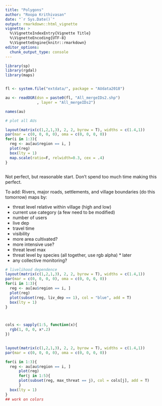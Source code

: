 ```yaml
---
title: "Polygons"
author: "Roopa Krithivasan"
date: "`r Sys.Date()`"
output: rmarkdown::html_vignette
vignette: >
  %\VignetteIndexEntry{Vignette Title}
  %\VignetteEncoding{UTF-8}
  %\VignetteEngine{knitr::rmarkdown}
editor_options: 
  chunk_output_type: console
---
```


```r

library(sp)
library(rgdal)
library(maps)


fl <- system.file("extdata/", package = "AUdata2018") 

au <- readOGR(dsn = paste0(fl, "All_mergeIDs2.shp")
              , layer = "All_mergeIDs2")

names(au)

# plot all AUs

layout(matrix(c(1,2,1,3), 2, 2, byrow = T), widths = c(1.4,1))
par(mar = c(0, 0, 0, 0), oma = c(0, 0, 0, 0))
for(i in 1:3){
  reg <- au[au$region == i, ]
  plot(reg)
  box(lty = 1)
  map.scale(ratio=F, relwidth=0.3, cex = .4)
}



```
Not perfect, but reasonable start. Don't spend too much time making this perfect. 


To add:
Rivers, major roads, settlements, and village boundaries (do this tomorrow)
maps by:

  - threat level relative within village (high and low)
  - current use category (a few need to be modified)
   - number of users
   - live dep
  - travel time
  - visibility
  - more area cultivated?
  - more intensive use?
  - threat level max
  - threat level by species (all together, use rgb alpha) * later
  - any collective monitoring?
  
  
```r

# livelihood dependence
layout(matrix(c(1,2,1,3), 2, 2, byrow = T), widths = c(1.4,1))
par(mar = c(0, 0, 0, 0), oma = c(0, 0, 0, 0))
for(i in 1:3){
  reg <- au[au$region == i, ]
  plot(reg)
  plot(subset(reg, liv_dep == 1), col = "blue", add = T)
  box(lty = 1)
}



cols <- sapply(1:5, function(x){
  rgb(1, 0, 0, x*.2)
})
  

layout(matrix(c(1,2,1,3), 2, 2, byrow = T), widths = c(1.4,1))
par(mar = c(0, 0, 0, 0), oma = c(0, 0, 0, 0))

for(i in 1:3){
  reg <- au[au$region == i, ]
      plot(reg)
      for(j in 1:5){
      plot(subset(reg, max_threat == j), col = cols[j], add = T)
      }
  box(lty = 1)
}
## work on colors


```
  
  
